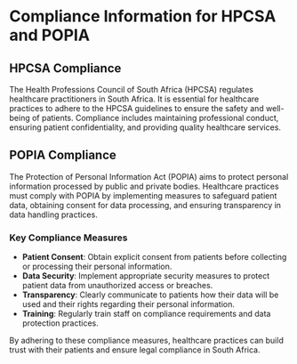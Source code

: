 # Compliance Information for HPCSA and POPIA

## HPCSA Compliance
The Health Professions Council of South Africa (HPCSA) regulates healthcare practitioners in South Africa. It is essential for healthcare practices to adhere to the HPCSA guidelines to ensure the safety and well-being of patients. Compliance includes maintaining professional conduct, ensuring patient confidentiality, and providing quality healthcare services.

## POPIA Compliance
The Protection of Personal Information Act (POPIA) aims to protect personal information processed by public and private bodies. Healthcare practices must comply with POPIA by implementing measures to safeguard patient data, obtaining consent for data processing, and ensuring transparency in data handling practices.

### Key Compliance Measures
- **Patient Consent**: Obtain explicit consent from patients before collecting or processing their personal information.
- **Data Security**: Implement appropriate security measures to protect patient data from unauthorized access or breaches.
- **Transparency**: Clearly communicate to patients how their data will be used and their rights regarding their personal information.
- **Training**: Regularly train staff on compliance requirements and data protection practices.

By adhering to these compliance measures, healthcare practices can build trust with their patients and ensure legal compliance in South Africa.